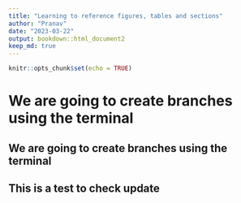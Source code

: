 ```yaml
---
title: "Learning to reference figures, tables and sections"
author: "Pranav"
date: "2023-03-22"
output: bookdown::html_document2
keep_md: true
---
```


```r
knitr::opts_chunk$set(echo = TRUE)
```


# We are going to create branches using the terminal
## We are going to create branches using the terminal
## This is a test to check update


